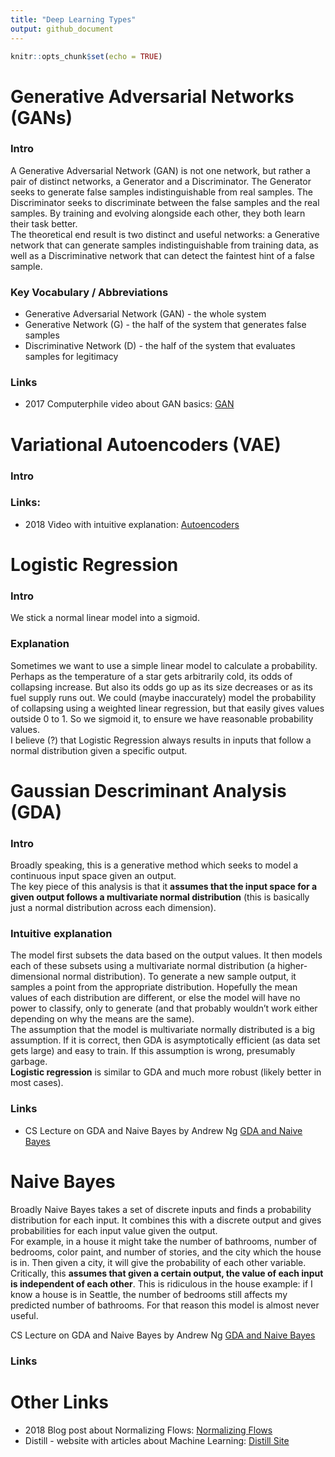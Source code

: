 ```yaml
---
title: "Deep Learning Types"
output: github_document
---
```


```r
knitr::opts_chunk$set(echo = TRUE)
```

# Generative Adversarial Networks (GANs)

### Intro

A Generative Adversarial Network (GAN) is not one network, but rather a pair of distinct networks, a Generator and a Discriminator. The Generator seeks to generate false samples indistinguishable from real samples. The Discriminator seeks to discriminate between the false samples and the real samples. By training and evolving alongside each other, they both learn their task better.  
The theoretical end result is two distinct and useful networks: a Generative network that can generate samples indistinguishable from training data, as well as a Discriminative network that can detect the faintest hint of a false sample.

### Key Vocabulary / Abbreviations

* Generative Adversarial Network (GAN) - the whole system
* Generative Network (G) - the half of the system that generates false samples
* Discriminative Network (D) - the half of the system that evaluates samples for legitimacy

### Links

* 2017 Computerphile video about GAN basics: [GAN](https://www.youtube.com/watch?v=Sw9r8CL98N0)


# Variational Autoencoders (VAE)

### Intro



### Links:
* 2018 Video with intuitive explanation: [Autoencoders](https://www.youtube.com/watch?v=H1AllrJ-_30)


# Logistic Regression

### Intro

We stick a normal linear model into a sigmoid.

### Explanation

Sometimes we want to use a simple linear model to calculate a probability. Perhaps as the temperature of a star gets arbitrarily cold, its odds of collapsing increase. But also its odds go up as its size decreases or as its fuel supply runs out. We could (maybe inaccurately) model the probability of collapsing using a weighted linear regression, but that easily gives values outside 0 to 1. So we sigmoid it, to ensure we have reasonable probability values.  
I believe (?) that Logistic Regression always results in inputs that follow a normal distribution given a specific output.

# Gaussian Descriminant Analysis (GDA)

### Intro

Broadly speaking, this is a generative method which seeks to model a continuous input space given an output.  
The key piece of this analysis is that it **assumes that the input space for a given output follows a multivariate normal distribution** (this is basically just a normal distribution across each dimension). 

### Intuitive explanation

The model first subsets the data based on the output values. It then models each of these subsets using a multivariate normal distribution (a higher-dimensional normal distribution). To generate a new sample output, it samples a point from the appropriate distribution. Hopefully the mean values of each distribution are different, or else the model will have no power to classify, only to generate (and that probably wouldn't work either depending on why the means are the same).  
The assumption that the model is multivariate normally distributed is a big assumption. If it is correct, then GDA is asymptotically efficient (as data set gets large) and easy to train. If this assumption is wrong, presumably garbage.  
**Logistic regression** is similar to GDA and much more robust (likely better in most cases).

### Links

* CS Lecture on GDA and Naive Bayes by Andrew Ng [GDA and Naive Bayes](http://cs229.stanford.edu/notes/cs229-notes2.pdf)

# Naive Bayes

Broadly Naive Bayes takes a set of discrete inputs and finds a probability distribution for each input. It combines this with a discrete output and gives probabilities for each input value given the output.  
For example, in a house it might take the number of bathrooms, number of bedrooms, color paint, and number of stories, and the city which the house is in. Then given a city, it will give the probability of each other variable.  
Critically, this **assumes that given a certain output, the value of each input is independent of each other**. This is ridiculous in the house example: if I know a house is in Seattle, the number of bedrooms still affects my predicted number of bathrooms. For that reason this model is almost never useful.

CS Lecture on GDA and Naive Bayes by Andrew Ng [GDA and Naive Bayes](http://cs229.stanford.edu/notes/cs229-notes2.pdf)


### Links

# Other Links

* 2018 Blog post about Normalizing Flows: [Normalizing Flows](https://blog.evjang.com/2018/01/nf1.html)
* Distill - website with articles about Machine Learning: [Distill Site](https://distill.pub/)


